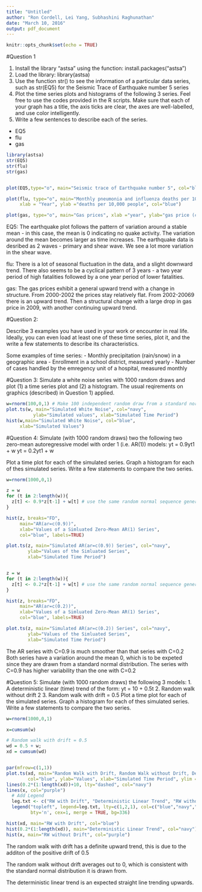 ---
title: "Untitled"
author: "Ron Cordell, Lei Yang, Subhashini Raghunathan"
date: "March 10, 2016"
output: pdf_document
---


```{r setup, include=FALSE}
knitr::opts_chunk$set(echo = TRUE)
```

#Question 1

1. Install the library "astsa" using the function: install.packages("astsa")
2. Load the library: library(astsa)
3. Use the function str() to see the information of a particular data series, such as
str(EQ5) for the Seismic Trace of Earthquake number 5 series
4. Plot the time series plots and histograms of the following 3 series. Feel free to use
the codes provided in the R scripts. Make sure that each of your graph has a title,
the axis ticks are clear, the axes are well-labelled, and use color intelligently.
5. Write a few sentences to describe each of the series.
- EQ5
- flu
- gas


```{r}
library(astsa)
str(EQ5)
str(flu)
str(gas)


plot(EQ5,type="o", main="Seismic trace of Earthquake number 5", col="blue")

plot(flu, type="o", main="Monthly pneumonia and influenza deaths per 10,000 people in the US",
     xlab = "Year", ylab ="deaths per 10,000 people", col="blue")

plot(gas, type="o", main="Gas prices", xlab ="year", ylab="gas price (cents per gallon)")


```

EQ5:
The earthquake plot follows the pattern of variation around a stable mean - in this case, the mean is 0 indicating no quake activity. The variation around the mean becomes larger as time increases. The earthquake data is desribed as 2 waves - primary and shear wave. We see a lot more variation in the shear wave. 

flu:
There is a lot of seasonal fluctuation in the data, and a slight downward trend. There also seems to be a cyclical pattern of 3 years - a two year period of high fatalities followed by a one year period of lower fatalities.

gas:
The gas prices exhibit a general upward trend with a change in structure. From 2000-2002 the prices stay relatively flat. From 2002-20069 there is an upward trend. Then a structural change with a large drop in gas price in 2009, with another continuing upward trend.


#Question 2:

Describe 3 examples you have used in your work or encounter in real life. Ideally, you
can even load at least one of these time series, plot it, and the write a few statements to
describe its characteristics.


Some examples of time series:
- Monthly precipitation (rain/snow) in a geographic area
- Enrollment in a school district, measured yearly
- Number of cases handled by the emregency unit of a hospital, measured monthly



#Question 3:
Simulate a white noise series with 1000 random draws and plot (1) a time series plot and
(2) a histogram. The usual reqirements on graphics (described) in Question 1) applied.


```{r, echo=FALSE}



w=rnorm(100,0,1) # Make 100 independent random draw from a standard normal distribution
plot.ts(w, main="Simulated White Noise", col="navy",
          ylab="Simulated values", xlab="Simulated Time Period")
hist(w,main="Simulated White Noise", col="blue",
     xlab="Simulated Values")

```


#Question 4:
Simulate (with 1000 random draws) two the following two zero-mean autoregressive model
with order 1 (i.e. AR(1)) models:
yt = 0.9yt1 + w
yt = 0.2yt1 + w

Plot a time plot for each of the simulated series. Graph a histogram for each of thes
simulated series. Write a few statements to compare the two series.

```{r}
w=rnorm(1000,0,1)

z = w
for (t in 2:length(w)){
  z[t] <- 0.9*z[t-1] + w[t] # use the same random normal sequence generated above
}

hist(z, breaks="FD",
     main="AR(ar=c(0.9))",
     xlab="Values of a Simluated Zero-Mean AR(1) Series",
     col="blue", labels=TRUE)

plot.ts(z, main="Simulated AR(ar=c(0.9)) Series", col="navy",
        ylab="Values of the Simluated Series",
        xlab="Simulated Time Period")


z = w
for (t in 2:length(w)){
  z[t] <- 0.2*z[t-1] + w[t] # use the same random normal sequence generated above
}

hist(z, breaks="FD",
     main="AR(ar=c(0.2))",
     xlab="Values of a Simluated Zero-Mean AR(1) Series",
     col="blue", labels=TRUE)

plot.ts(z, main="Simulated AR(ar=c(0.2)) Series", col="navy",
        ylab="Values of the Simluated Series",
        xlab="Simulated Time Period")

```

The AR series with C=0.9 is much smoother than that series with C=0.2 Both series have a variation around the mean 0, which is to be expeted since they are drawn from a standard normal distribution. The series with C=0.9 has higher variability than the one with C=0.2


#Question 5:
Simulate (with 1000 random draws) the following 3 models:
1. A deterministic linear (time) trend of the form: yt = 10 + 0.5t
2. Random walk without drift
2
3. Random walk with drift = 0.5
Plot a time plot for each of the simulated series. Graph a histogram for each of thes
simulated series. Write a few statements to compare the two series.


```{r}
w=rnorm(1000,0,1)

x=cumsum(w) 

# Random walk with drift = 0.5
wd = 0.5 + w; 
xd = cumsum(wd) 


par(mfrow=c(1,1))
plot.ts(xd, main="Random Walk with Drift, Random Walk without Drift, Deterministic Trend",
        col="blue", ylab="Values", xlab="Simulated Time Period", ylim = c(-100,600), bg=38)
lines(0.2*(1:length(xd))+10, lty="dashed", col="navy")
lines(x, col="purple")
  # Add Legend
  leg.txt <- c("RW with Drift", "Deterministic Linear Trend", "RW without Drift")
  legend("topleft", legend=leg.txt, lty=c(1,2,1), col=c("blue","navy","purple"),
         bty='n', cex=1, merge = TRUE, bg=336)

hist(xd, main="RW with Drift", col="blue")
hist(0.2*(1:length(xd)), main="Deterministic Linear Trend", col="navy")
hist(x, main="RW without Drift", col="purple")

```

The random walk with drift has a definite upward trend, this is due to the additon of the positive drift of 0.5

The random walk without drift averages out to 0, which is consistent with the standard normal distribution it is drawn from.

The deterministic linear trend is an expected straight line trending upwards.

